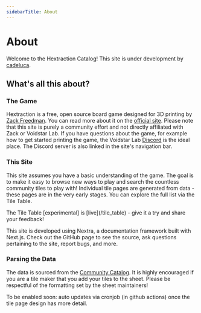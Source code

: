 ```yaml
---
sidebarTitle: About
---
```



# About

Welcome to the Hextraction Catalog! This site is under development by [cadeluca](https://github.com/cadeluca).

## What's all this about?

### The Game

Hextraction is a free, open source board game designed for 3D printing by [Zack Freedman](https://www.youtube.com/@ZackFreedman).
You can read more about it on the [official site](https://www.playhextraction.com/what-in-tarnation).
Please note that this site is purely a community effort and not directly affiliated with Zack or Voidstar Lab.
If you have questions about the game, for example how to get started printing the game, the Voidstar Lab [Discord](https://discord.com/invite/voidstarlab) is the ideal place. The Discord server is also linked in the site's navigation bar.

### This Site

This site assumes you have a basic understanding of the game.
The goal is to make it easy to browse new ways to play and search the countless community tiles to play with! Individual tile pages are generated from data - these pages are in the very early stages. You can explore the full list via the Tile Table.

<Callout emoji="🚧">
  The Tile Table [experimental] is [live](/tile_table) - give it a try and share
  your feedback!
</Callout>

This site is developed using Nextra, a documentation framework built with Next.js.
Check out the GitHub page to see the source, ask questions pertaining to the site,
report bugs, and more.

### Parsing the Data

The data is sourced from the [Community Catalog](https://docs.google.com/spreadsheets/d/1JfqIVOjToIS0rCQC8AIWeRLpMmSNDphn8_660eaTjaY/edit?gid=414788452#gid=414788452&fvid=104313283).
It is highly encouraged if you are a tile maker that you add your tiles to the sheet.
Please be respectful of the formatting set by the sheet maintainers!

<Callout type="info" emoji="🕑">
  To be enabled soon: auto updates via cronjob (in github actions) once the tile
  page design has more detail.
</Callout>
